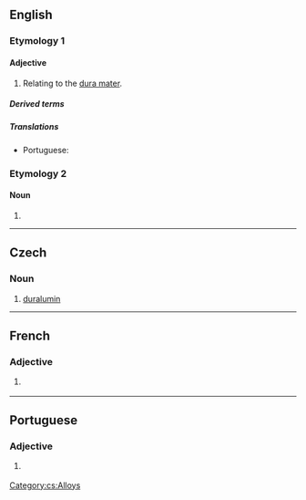 {{also|Durał}}
==English==

===Etymology 1===
{{suffix|en|dura|al}}

====Adjective====
{{en-adj|-}}

# {{lb|en|anatomy}} Relating to the [[dura mater]].

=====Derived terms=====
{{der2|lang=en
|subdural
|extradural
|transdural
|intradural
|peridural}}

=====Translations=====
{{trans-top|relating to the dura mater}}
* Portuguese: {{t|pt|dural}}
{{trans-mid}}
{{trans-bottom}}

===Etymology 2===

====Noun====
{{en-noun|-}}

# {{synonym of|duralumin|lang=en}}

----

==Czech==

===Noun===
{{cs-noun|g=m}}

# [[duralumin]]

[[Category:cs:Alloys]]

----

==French==

===Adjective===
{{fr-adj}}

# {{lb|fr|anatomy}} {{l|en|dural}}

----

==Portuguese==

===Adjective===
{{pt-adj|dura|l}}

# {{lb|pt|anatomy}} {{l|en|dural}} {{gloss|relating to the dura mater}}